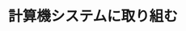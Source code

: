 ﻿---
title: "計算機システムに取り組む"
category: "情報理工学院"
vol: "10"
interviewee: "木村 泉 "
url: ""
tags: []
pdf: "10-2.pdf"
facephoto: ""
career: ""
preface: "------------"
---
